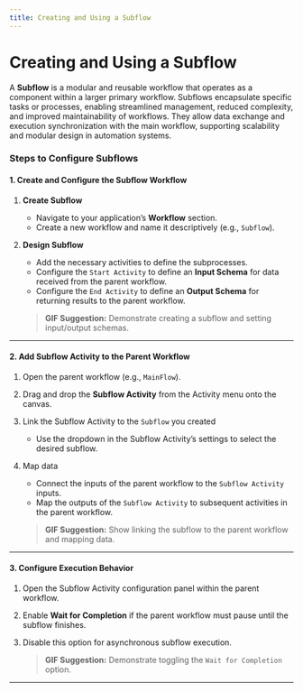 ```yaml
---
title: Creating and Using a Subflow
---
```


# Creating and Using a Subflow

A **Subflow** is a modular and reusable workflow that operates as a component within a larger primary workflow. Subflows encapsulate specific tasks or processes, enabling streamlined management, reduced complexity, and improved maintainability of workflows. They allow data exchange and execution synchronization with the main workflow, supporting scalability and modular design in automation systems.

### **Steps to Configure Subflows**

#### **1. Create and Configure the Subflow Workflow**

1. **Create Subflow**
   - Navigate to your application’s **Workflow** section.
   - Create a new workflow and name it descriptively (e.g., `Subflow`).
2. **Design Subflow**

   - Add the necessary activities to define the subprocesses.
   - Configure the `Start Activity` to define an **Input Schema** for data received from the parent workflow.
   - Configure the `End Activity` to define an **Output Schema** for returning results to the parent workflow.

   > **GIF Suggestion:** Demonstrate creating a subflow and setting input/output schemas.

---

#### **2. Add Subflow Activity to the Parent Workflow**

1. Open the parent workflow (e.g., `MainFlow`).
2. Drag and drop the **Subflow Activity** from the Activity menu onto the canvas.
3. Link the Subflow Activity to the `Subflow` you created
   - Use the dropdown in the Subflow Activity’s settings to select the desired subflow.
4. Map data

   - Connect the inputs of the parent workflow to the `Subflow Activity` inputs.
   - Map the outputs of the `Subflow Activity` to subsequent activities in the parent workflow.

   > **GIF Suggestion:** Show linking the subflow to the parent workflow and mapping data.

---

#### **3. Configure Execution Behavior**

1. Open the Subflow Activity configuration panel within the parent workflow.
2. Enable **Wait for Completion** if the parent workflow must pause until the subflow finishes.
3. Disable this option for asynchronous subflow execution.

   > **GIF Suggestion:** Demonstrate toggling the `Wait for Completion` option.

---
